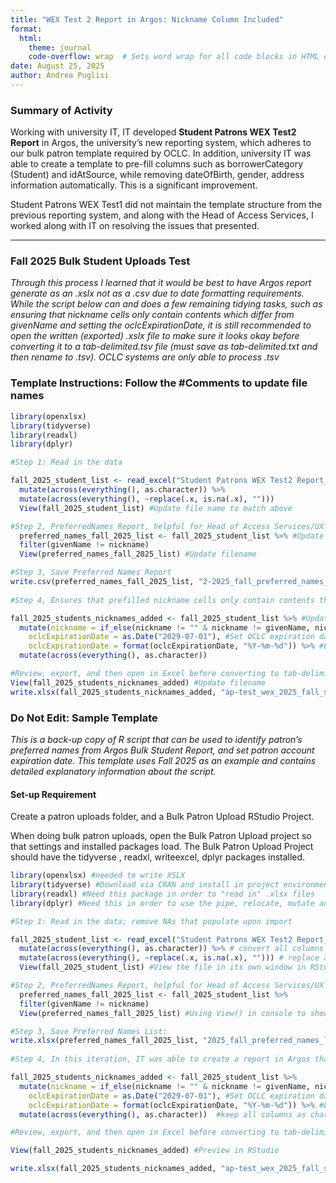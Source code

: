 ```yaml
---
title: "WEX Test 2 Report in Argos: Nickname Column Included"
format: 
  html:
    theme: journal
    code-overflow: wrap  # Sets word wrap for all code blocks in HTML output
date: August 25, 2025
author: Andrea Puglisi
---
```


### **Summary of Activity**

Working with university IT, IT developed **Student Patrons WEX Test2 Report** in Argos, the university's new reporting system, which adheres to our bulk patron template required by OCLC. In addition, university IT was able to create a template to pre-fill columns such as borrowerCategory (Student) and idAtSource, while removing dateOfBirth, gender, address information automatically. This is a significant improvement.

Student Patrons WEX Test1 did not maintain the template structure from the previous reporting system, and along with the Head of Access Services, I worked along with IT on resolving the issues that presented.

------------------------------------------------------------------------

### Fall 2025 Bulk Student Uploads Test

*Through this process I learned that it would be best to have Argos report generate as an .xslx not as a .csv due to date formatting requirements. While the script below can and does a few remaining tidying tasks, such as ensuring that nickname cells only contain contents which differ from givenName and setting the oclcExpirationDate, it is still recommended to open the written (exported) .xslx file to make sure it looks okay before converting it to a tab-delimited.tsv file (must save as tab-delimited.txt and then rename to .tsv). OCLC systems are only able to process .tsv*

### Template Instructions: Follow the #Comments to update file names 

```r
library(openxlsx)
library(tidyverse)
library(readxl)
library(dplyr)

#Step 1: Read in the data

fall_2025_student_list <- read_excel("Student Patrons WEX Test2 Report_20250825_115315_2x.xlsx") %>% #Update file names
  mutate(across(everything(), as.character)) %>%
  mutate(across(everything(), ~replace(.x, is.na(.x), "")))
  View(fall_2025_student_list) #Update file name to match above

#Step 2, PreferredNames Report, helpful for Head of Access Services/UX Librarian:
  preferred_names_fall_2025_list <- fall_2025_student_list %>% #Update file name to match Step 1 structure
  filter(givenName != nickname)
  View(preferred_names_fall_2025_list) #Update filename

#Step 3, Save Preferred Names Report
write.csv(preferred_names_fall_2025_list, "2-2025_fall_preferred_names_list.csv") #Update filenames
  
#Step 4, Ensures that prefilled nickname cells only contain contents that differ from givenName; Manually set oclcExpirationDate to 4 years into the future

fall_2025_students_nicknames_added <- fall_2025_student_list %>% #Update filenames
  mutate(nickname = if_else(nickname != "" & nickname != givenName, nickname, ""), 
    oclcExpirationDate = as.Date("2029-07-01"), #Set OCLC expiration date manually
    oclcExpirationDate = format(oclcExpirationDate, "%Y-%m-%d")) %>% #Ensure format is YYYY-MM-DD as character when you View sheet
  mutate(across(everything(), as.character))

#Review, export, and then open in Excel before converting to tab-delimited .tsv for OCLC
View(fall_2025_students_nicknames_added) #Update filename
write.xlsx(fall_2025_students_nicknames_added, "ap-test_wex_2025_fall_students.xlsx", rowNames = FALSE) #Update filenames
```

### Do Not Edit: Sample Template

*This is a back-up copy of R script that can be used to identify patron's preferred names from Argos Bulk Student Report, and set patron account expiration date. This template uses Fall 2025 as an example and contains detailed explanatory information about the script.*

#### Set-up Requirement

Create a patron uploads folder, and a Bulk Patron Upload RStudio Project.

When doing bulk patron uploads, open the Bulk Patron Upload project so that settings and installed packages load. The Bulk Patron Upload Project should have the tidyverse , readxl, writeexcel, dplyr packages installed.

```r

library(openxlsx) #needed to write XSLX
library(tidyverse) #Download via CRAN and install in project environment
library(readxl) #Need this package in order to "read in" .xlsx files
library(dplyr) #Need this in order to use the pipe, relocate, mutate and filter functions

#Step 1: Read in the data; remove NAs that populate upon import

fall_2025_student_list <- read_excel("Student Patrons WEX Test2 Report_20250825_115315_2x.xlsx") %>% #This imports the file into RStudio; the %>% symbols form what is called a pipe, and effectively says "take this, and then do that" -- it is a connecting operator
  mutate(across(everything(), as.character)) %>% # convert all columns to character
  mutate(across(everything(), ~replace(.x, is.na(.x), ""))) # replace any NA with blank
  View(fall_2025_student_list) #View the file in its own window in RStudio. Good idea to look at it and make sure it looks okay.

#Step 2, PreferredNames Report, helpful for Head of Access Services/UX Librarian: This creates a report that contains preferredNames by using the filter() function from library(dplyr).
  preferred_names_fall_2025_list <- fall_2025_student_list %>%
  filter(givenName != nickname)
  View(preferred_names_fall_2025_list) #Using View() in console to show results in RStudio as its own document

#Step 3, Save Preferred Names List:
write.xlsx(preferred_names_fall_2025_list, "2025_fall_preferred_names_list.xlsx") #Save a .csv of preferred names to your computer
  
#Step 4, In this iteration, IT was able to create a report in Argos that prefills "nickname" column with Preferred Names. In the university system, Preferred Names will maintain the student's "givenName" as their Preferred Name unless specified. Based on how the "nickname" column contains Preferred Names (including givenName and alternate), it is best to remove redundant data, so that only names that differ from givenName appear remain in the nickname field. The following step attempts to accomplish this task!  

fall_2025_students_nicknames_added <- fall_2025_student_list %>%
  mutate(nickname = if_else(nickname != "" & nickname != givenName, nickname, ""), # #Only keep nicknames that differ from givenName
    oclcExpirationDate = as.Date("2029-07-01"), #Set OCLC expiration date manually
    oclcExpirationDate = format(oclcExpirationDate, "%Y-%m-%d")) %>% #Ensure format is YYYY-MM-DD as character
  mutate(across(everything(), as.character))  #keep all columns as characters. This is needed in order to maintain earlier direction to convert into characters; ideal for keeping numerics registering as characters and compatible with OCLC requirements.

#Review, export, and then open in Excel before converting to tab-delimited .tsv for OCLC

View(fall_2025_students_nicknames_added) #Preview in RStudio

write.xlsx(fall_2025_students_nicknames_added, "ap-test_wex_2025_fall_students.xlsx", rowNames = FALSE) #Export and saved on computer
```
